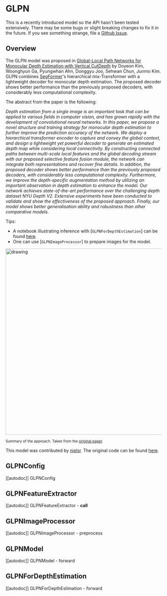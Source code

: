 <!--Copyright 2022 The HuggingFace Team. All rights reserved.

Licensed under the Apache License, Version 2.0 (the "License"); you may not use this file except in compliance with
the License. You may obtain a copy of the License at

http://www.apache.org/licenses/LICENSE-2.0

Unless required by applicable law or agreed to in writing, software distributed under the License is distributed on
an "AS IS" BASIS, WITHOUT WARRANTIES OR CONDITIONS OF ANY KIND, either express or implied. See the License for the
specific language governing permissions and limitations under the License.
-->

# GLPN

<Tip>

This is a recently introduced model so the API hasn't been tested extensively. There may be some bugs or slight
breaking changes to fix it in the future. If you see something strange, file a [Github Issue](https://github.com/huggingface/transformers/issues/new?assignees=&labels=&template=bug-report.md&title).

</Tip>

## Overview

The GLPN model was proposed in [Global-Local Path Networks for Monocular Depth Estimation with Vertical CutDepth](https://arxiv.org/abs/2201.07436)  by Doyeon Kim, Woonghyun Ga, Pyungwhan Ahn, Donggyu Joo, Sehwan Chun, Junmo Kim.
GLPN combines [SegFormer](segformer)'s hierarchical mix-Transformer with a lightweight decoder for monocular depth estimation. The proposed decoder shows better performance than the previously proposed decoders, with considerably
less computational complexity.

The abstract from the paper is the following:

*Depth estimation from a single image is an important task that can be applied to various fields in computer vision, and has grown rapidly with the development of convolutional neural networks. In this paper, we propose a novel structure and training strategy for monocular depth estimation to further improve the prediction accuracy of the network. We deploy a hierarchical transformer encoder to capture and convey the global context, and design a lightweight yet powerful decoder to generate an estimated depth map while considering local connectivity. By constructing connected paths between multi-scale local features and the global decoding stream with our proposed selective feature fusion module, the network can integrate both representations and recover fine details. In addition, the proposed decoder shows better performance than the previously proposed decoders, with considerably less computational complexity. Furthermore, we improve the depth-specific augmentation method by utilizing an important observation in depth estimation to enhance the model. Our network achieves state-of-the-art performance over the challenging depth dataset NYU Depth V2. Extensive experiments have been conducted to validate and show the effectiveness of the proposed approach. Finally, our model shows better generalisation ability and robustness than other comparative models.*

Tips:

- A notebook illustrating inference with [`GLPNForDepthEstimation`] can be found [here](https://github.com/NielsRogge/Transformers-Tutorials/blob/master/GLPN/GLPN_inference_(depth_estimation).ipynb).
- One can use [`GLPNImageProcessor`] to prepare images for the model.

<img src="https://huggingface.co/datasets/huggingface/documentation-images/resolve/main/glpn_architecture.jpg"
alt="drawing" width="600"/>

<small> Summary of the approach. Taken from the <a href="https://arxiv.org/abs/2201.07436" target="_blank">original paper</a>. </small>

This model was contributed by [nielsr](https://huggingface.co/nielsr). The original code can be found [here](https://github.com/vinvino02/GLPDepth).

## GLPNConfig

[[autodoc]] GLPNConfig

## GLPNFeatureExtractor

[[autodoc]] GLPNFeatureExtractor
    - __call__

## GLPNImageProcessor

[[autodoc]] GLPNImageProcessor
    - preprocess

## GLPNModel

[[autodoc]] GLPNModel
    - forward

## GLPNForDepthEstimation

[[autodoc]] GLPNForDepthEstimation
    - forward
